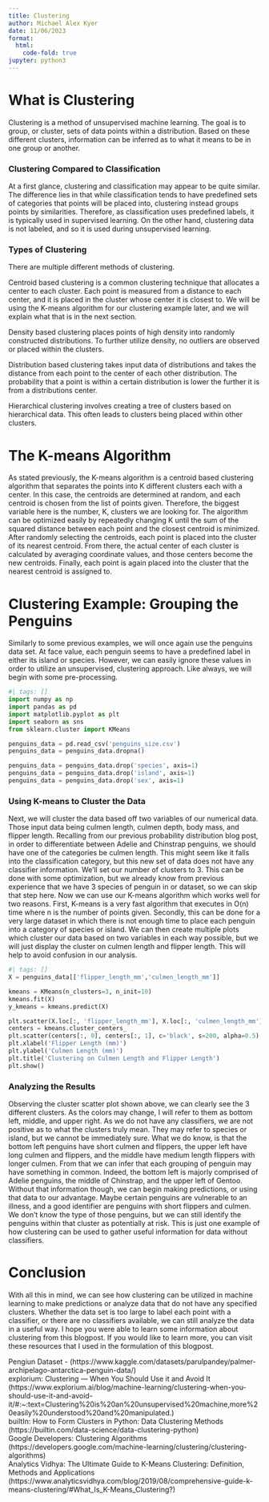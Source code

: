 ```yaml
---
title: Clustering
author: Michael Alex Kyer
date: 11/06/2023
format:
  html:
    code-fold: true
jupyter: python3
---
```


# What is Clustering
Clustering is a method of unsupervised machine learning. The goal is to group, or cluster, sets of data points within a distribution. Based on these different clusters, information can be inferred as to what it means to be in one group or another.

### Clustering Compared to Classification
At a first glance, clustering and classification may appear to be quite similar. The difference lies in that while classification tends to have predefined sets of categories that points will be placed into, clustering instead groups points by similarities. Therefore, as classification uses predefined labels, it is typically used in supervised learning. On the other hand, clustering data is not labeled, and so it is used during unsupervised learning.

### Types of Clustering
There are multiple different methods of clustering.

Centroid based clustering is a common clustering technique that allocates a center to each cluster. Each point is measured from a distance to each center, and it is placed in the cluster whose center it is closest to. We will be using the K-means algorithm for our clustering example later, and we will explain what that is in the next section.

Density based clustering places points of high density into randomly constructed distributions. To further utilize density, no outliers are observed or placed within the clusters.

Distribution based clustering takes input data of distributions and takes the distance from each point to the center of each other distribution. The probability that a point is within a certain distribution is lower the further it is from a distributions center.

Hierarchical clustering involves creating a tree of clusters based on hierarchical data. This often leads to clusters being placed within other clusters.

# The K-means Algorithm
As stated previously, the K-means algorithm is a centroid based clustering algorithm that separates the points into K different clusters each with a center. In this case, the centroids are determined at random, and each centroid is chosen from the list of points given. Therefore, the biggest variable here is the number, K, clusters we are looking for. The algorithm can be optimized easily by repeatedly changing K until the sum of the squared distance between each point and the closest centroid is minimized. After randomly selecting the centroids, each point is placed into the cluster of its nearest centroid. From there, the actual center of each cluster is calculated by averaging coordinate values, and those centers become the new centroids. Finally, each point is again placed into the cluster that the nearest centroid is assigned to.

# Clustering Example: Grouping the Penguins
Similarly to some previous examples, we will once again use the penguins data set. At face value, each penguin seems to have a predefined label in either its island or species. However, we can easily ignore these values in order to utilize an unsupervised, clustering approach. Like always, we will begin with some pre-processing.

```python
#| tags: []
import numpy as np
import pandas as pd
import matplotlib.pyplot as plt
import seaborn as sns
from sklearn.cluster import KMeans

penguins_data = pd.read_csv('penguins_size.csv')
penguins_data = penguins_data.dropna()

penguins_data = penguins_data.drop('species', axis=1)
penguins_data = penguins_data.drop('island', axis=1)
penguins_data = penguins_data.drop('sex', axis=1)
```

### Using K-means to Cluster the Data
Next, we will cluster the data based off two variables of our numerical data. Those input data being culmen length, culmen depth, body mass, and flipper length. Recalling from our previous probability distribution blog post, in order to differentiate between Adelie and Chinstrap penguins, we should have one of the categories be culmen length. This might seem like it falls into the classification category, but this new set of data does not have any classifier information. We'll set our number of clusters to 3. This can be done with some optimization, but we already know from previous experience that we have 3 species of penguin in or dataset, so we can skip that step here. Now we can use our K-means algorithm which works well for two reasons. First, K-means is a very fast algorithm that executes in O(n) time where n is the number of points given. Secondly, this can be done for a very large dataset in which there is not enough time to place each penguin into a category of species or island. We can then create multiple plots which cluster our data based on two variables in each way possible, but we will just display the cluster on culmen length and flipper length. This will help to avoid confusion in our analysis.

```python
#| tags: []
X = penguins_data[['flipper_length_mm','culmen_length_mm']]

kmeans = KMeans(n_clusters=3, n_init=10)
kmeans.fit(X)
y_kmeans = kmeans.predict(X)

plt.scatter(X.loc[:, 'flipper_length_mm'], X.loc[:, 'culmen_length_mm'], c=y_kmeans, s=50, cmap='viridis')
centers = kmeans.cluster_centers_
plt.scatter(centers[:, 0], centers[:, 1], c='black', s=200, alpha=0.5)
plt.xlabel('Flipper Length (mm)')
plt.ylabel('Culmen Length (mm)')
plt.title('Clustering on Culmen Length and Flipper Length')
plt.show()
```

### Analyzing the Results
Observing the cluster scatter plot shown above, we can clearly see the 3 different clusters. As the colors may change, I will refer to them as bottom left, middle, and upper right. As we do not have any classifiers, we are not positive as to what the clusters truly mean. They may refer to species or island, but we cannot be immediately sure. What we do know, is that the bottom left penguins have short culmen and flippers, the upper left have long culmen and flippers, and the middle have medium length flippers with longer culmen. From that we can infer that each grouping of penguin may have something in common. Indeed, the bottom left is majorly comprised of Adelie penguins, the middle of Chinstrap, and the upper left of Gentoo. Without that information though, we can begin making predictions, or using that data to our advantage. Maybe certain penguins are vulnerable to an illness, and a good identifier are penguins with short flippers and culmen. We don't know the type of those penguins, but we can still identify the penguins within that cluster as potentially at risk. This is just one example of how clustering can be used to gather useful information for data without classifiers.

# Conclusion
With all this in mind, we can see how clustering can be utilized in machine learning to make predictions or analyze data that do not have any specified clusters. Whether the data set is too large to label each point with a classifier, or there are no classifiers available, we can still analyze the data in a useful way. I hope you were able to learn some information about clustering from this blogpost. If you would like to learn more, you can visit these resources that I used in the formulation of this blogpost. 

Pengiun Dataset - (https://www.kaggle.com/datasets/parulpandey/palmer-archipelago-antarctica-penguin-data/) \
explorium: Clustering — When You Should Use it and Avoid It (https://www.explorium.ai/blog/machine-learning/clustering-when-you-should-use-it-and-avoid-it/#:~:text=Clustering%20is%20an%20unsupervised%20machine,more%20easily%20understood%20and%20manipulated.) \
builtIn: How to Form Clusters in Python: Data Clustering Methods (https://builtin.com/data-science/data-clustering-python) \
Google Developers: Clustering Algorithms (https://developers.google.com/machine-learning/clustering/clustering-algorithms) \
Analytics Vidhya: The Ultimate Guide to K-Means Clustering: Definition, Methods and Applications (https://www.analyticsvidhya.com/blog/2019/08/comprehensive-guide-k-means-clustering/#What_Is_K-Means_Clustering?)


